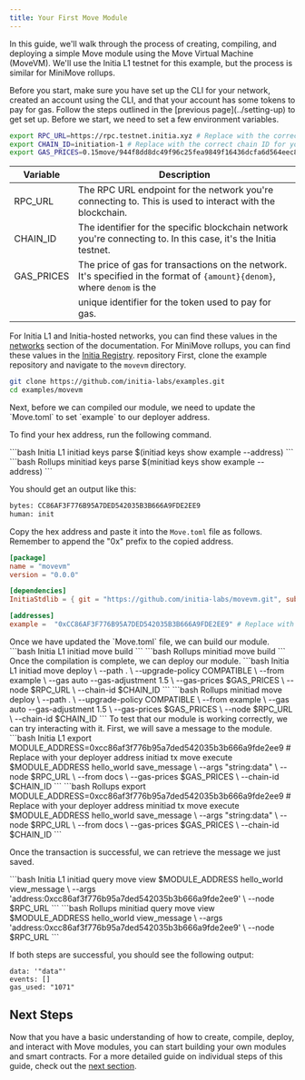 ```yaml
---
title: Your First Move Module
---
```


In this guide, we'll walk through the process of creating, compiling, and deploying a simple Move module using the Move Virtual Machine (MoveVM). We'll use the Initia L1 testnet for this example, but the process is similar for MiniMove rollups.

<Note>
Before you start, make sure you have set up the CLI for your network, created an account using the CLI, and that your account has some tokens to pay for gas. Follow the steps outlined in the [previous page](../setting-up) to get set up.
</Note>

<Steps>
<Step title="Setting Environment Variables">
Before we start, we need to set a few environment variables.

```bash
export RPC_URL=https://rpc.testnet.initia.xyz # Replace with the correct RPC URL for your network
export CHAIN_ID=initiation-1 # Replace with the correct chain ID for your network
export GAS_PRICES=0.15move/944f8dd8dc49f96c25fea9849f16436dcfa6d564eec802f3ef7f8b3ea85368ff # Replace with the correct gas price for your network
```

| Variable    | Description                                                                                                                |
|-------------|----------------------------------------------------------------------------------------------------------------------------|
| RPC_URL     | The RPC URL endpoint for the network you're connecting to. This is used to interact with the blockchain.  |
| CHAIN_ID    | The identifier for the specific blockchain network you're connecting to. In this case, it's the Initia testnet.            |
| GAS_PRICES  | The price of gas for transactions on the network. It's specified in the format of `{amount}{denom}`, where `denom` is the  |
|             | unique identifier for the token used to pay for gas.                                                                       |

For Initia L1 and Initia-hosted networks, you can find these values in the [networks](/resources/developer/networks/) section of the documentation. For MiniMove rollups, you can find these values in the [Initia Registry](https://github.com/initia-labs/initia-registry/tree/main). repository
</Step>
<Step title="Clone the Example Repository">
First, clone the example repository and navigate to the `movevm` directory.

```bash
git clone https://github.com/initia-labs/examples.git
cd examples/movevm
```
</Step>
<Step title="Update Move.toml">
Next, before we can compiled our module, we need to update the `Move.toml` to set `example` to our deployer address.

To find your hex address, run the following command.

<CodeGroup>
```bash Initia L1
initiad keys parse $(initiad keys show example --address)
```
```bash Rollups
minitiad keys parse $(minitiad keys show example --address)
```
</CodeGroup>

You should get an output like this:

```bash
bytes: CC86AF3F776B95A7DED542035B3B666A9FDE2EE9
human: init
```

Copy the hex address and paste it into the `Move.toml` file as follows. Remember to append the "0x" prefix to the copied address.

```toml Move.toml
[package]
name = "movevm"
version = "0.0.0"

[dependencies]
InitiaStdlib = { git = "https://github.com/initia-labs/movevm.git", subdir = "precompile/modules/initia_stdlib", rev = "main" }

[addresses]
example =  "0xCC86AF3F776B95A7DED542035B3B666A9FDE2EE9" # Replace with your hex address copied from the previous step
```

</Step>
<Step title="Build the Module">
Once we have updated the `Move.toml` file, we can build our module.

<CodeGroup>
```bash Initia L1
initiad move build
```
```bash Rollups
minitiad move build
```
</CodeGroup>
</Step>
<Step title="Deploy the Module">
Once the compilation is complete, we can deploy our module.

<CodeGroup>
```bash Initia L1
initiad move deploy \
  --path . \
  --upgrade-policy COMPATIBLE \
  --from example \
  --gas auto --gas-adjustment 1.5 \
  --gas-prices $GAS_PRICES \
  --node $RPC_URL \
  --chain-id $CHAIN_ID
```
```bash Rollups
minitiad move deploy \
  --path . \
  --upgrade-policy COMPATIBLE \
  --from example \
  --gas auto --gas-adjustment 1.5 \
  --gas-prices $GAS_PRICES \
  --node $RPC_URL \
  --chain-id $CHAIN_ID
```
</CodeGroup>
</Step>
<Step title="Interact with the Module">
To test that our module is working correctly, we can try interacting with it. First, we will save a message to the module.

<CodeGroup>
```bash Initia L1
export MODULE_ADDRESS=0xcc86af3f776b95a7ded542035b3b666a9fde2ee9 # Replace with your deployer address
initiad tx move execute $MODULE_ADDRESS hello_world save_message \
  --args "string:data"  \
  --node $RPC_URL \
  --from docs \
  --gas-prices $GAS_PRICES \
  --chain-id $CHAIN_ID
```
```bash Rollups
export MODULE_ADDRESS=0xcc86af3f776b95a7ded542035b3b666a9fde2ee9 # Replace with your deployer address
minitiad tx move execute $MODULE_ADDRESS hello_world save_message \
  --args "string:data"  \
  --node $RPC_URL \
  --from docs \
  --gas-prices $GAS_PRICES \
  --chain-id $CHAIN_ID
```
</CodeGroup>

Once the transaction is successful, we can retrieve the message we just saved.

<CodeGroup>
```bash Initia L1
initiad query move view $MODULE_ADDRESS hello_world view_message \
    --args 'address:0xcc86af3f776b95a7ded542035b3b666a9fde2ee9' \
    --node $RPC_URL
```
```bash Rollups
minitiad query move view $MODULE_ADDRESS hello_world view_message \
    --args 'address:0xcc86af3f776b95a7ded542035b3b666a9fde2ee9' \
    --node $RPC_URL
```
</CodeGroup>

If both steps are successful, you should see the following output:

```
data: '"data"'
events: []
gas_used: "1071"
```
</Step>
</Steps>

## Next Steps

Now that you have a basic understanding of how to create, compile, deploy, and interact with Move modules, you can start building your own modules and smart contracts. For a more detailed guide on individual steps of this guide, check out the [next section](../working-with-move-modules).
